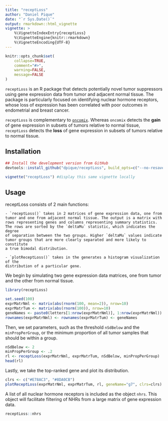 ```yaml
---
title: "receptLoss"
author: "Daniel Pique"
date: "`r Sys.Date()`"
output: rmarkdown::html_vignette
vignette: >
    %\VignetteIndexEntry{receptLoss}
    %\VignetteEngine{knitr::rmarkdown}
    %\VignetteEncoding{UTF-8}
---
```


```r
knitr::opts_chunk$set(
    collapse=TRUE,
    comment="#>",
    warning=FALSE,
    message=FALSE
)
```

`receptLoss` is an R package that detects potentially novel tumor suppressors 
using gene expression data from tumor and adjacent normal tissue. The package 
is particularly focused on identifying nuclear hormone receptors, whose loss 
of expression has been correlated with poor outcomes in endometrial and 
breast cancer.

`receptLoss` is complementary to 
[`oncomix`](https://github.com/dpique/oncomix). Whereas `oncomix` detects 
the **gain** of gene expression in subsets of tumors relative to normal 
tissue, `receptLoss` detects the **loss** of gene expression in subsets 
of tumors relative to normal tissue.

## Installation

```r
## Install the development version from GitHub
devtools::install_github("dpique/receptLoss", build_opts=c("--no-resave-data", "--no-manual"), build_vignettes=TRUE)

vignette("receptLoss") #display this same vignette locally
```

## Usage

receptLoss consists of 2 main functions:

    - `receptLoss()` takes in 2 matrices of gene expression data, one from 
    tumor and one from adjacent normal tissue. The output is a matrix with 
    rows representing genes and columns representing summary statistics. 
    The rows are sorted by the `deltaMu` statistic, which indicates the degree
    of separation between the two groups. Higher `deltaMu` values indicate 
    tumor groups that are more clearly separated and more likely to constitute 
    a true bimodal distribution.
    
    - `plotReceptLoss()` takes in the generates a histogram visualization of the
    distribution of a particular gene.

We begin by simulating two gene expression data matrices, one from tumor 
and the other from normal tissue.
```r
library(receptLoss)

set.seed(100)
exprMatrNml <- matrix(abs(rnorm(100, mean=2)), nrow=10) 
exprMatrTum <- matrix(abs(rnorm(100)), nrow=10)
geneNames <- paste0(letters[1:nrow(exprMatrNml)], 1:nrow(exprMatrNml))
rownames(exprMatrNml) <- rownames(exprMatrTum) <- geneNames

```

Then, we set parameters, such as the threshold `nSdBelow` and the
`minPropPerGroup`, or the minimum proportion of all tumor samples 
that should be within a group.
```r
nSdBelow <- 2
minPropPerGroup <- .2
rl <- receptLoss(exprMatrNml, exprMatrTum, nSdBelow, minPropPerGroup)
head(rl)
```

Lastly, we take the top-ranked gene and plot its distribution.
```r
clrs <- c("#E78AC3", "#8DA0CB")
plotReceptLoss(exprMatrNml, exprMatrTum, rl, geneName="g7", clrs=clrs)
```

A list of all nuclear hormone receptors is included as the object `nhrs`.
This object will facilitate filtering of NHRs from a large matrix of gene 
expression data.

```r
receptLoss::nhrs
```

